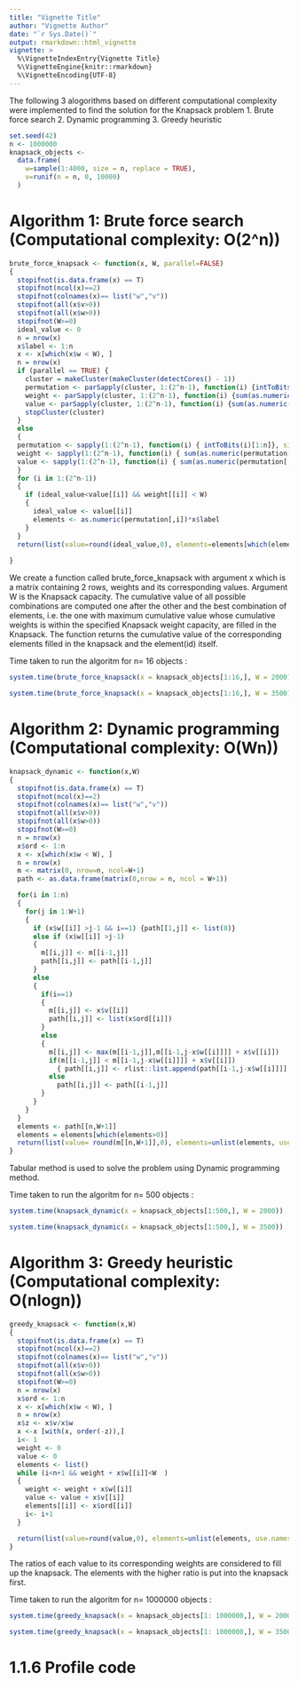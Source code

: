```yaml
---
title: "Vignette Title"
author: "Vignette Author"
date: "`r Sys.Date()`"
output: rmarkdown::html_vignette
vignette: >
  %\VignetteIndexEntry{Vignette Title}
  %\VignetteEngine{knitr::rmarkdown}
  %\VignetteEncoding{UTF-8}
---
```

The following 3 alogorithms based on different computational complexity were implemented to find the solution for the Knapsack problem
1. Brute force search
2. Dynamic programming
3. Greedy heuristic


```r

set.seed(42)
n <- 1000000
knapsack_objects <-
  data.frame(
    w=sample(1:4000, size = n, replace = TRUE),
    v=runif(n = n, 0, 10000)
  )

```

# Algorithm 1: Brute force search (Computational complexity: O(2^n))

```r

brute_force_knapsack <- function(x, W, parallel=FALSE)
{
  stopifnot(is.data.frame(x) == T)
  stopifnot(ncol(x)==2)
  stopifnot(colnames(x)== list("w","v"))
  stopifnot(all(x$v>0))
  stopifnot(all(x$w>0))
  stopifnot(W>=0)
  ideal_value <- 0
  n = nrow(x)
  x$label <- 1:n
  x <- x[which(x$w < W), ]
  n = nrow(x)
  if (parallel == TRUE) {
    cluster = makeCluster(makeCluster(detectCores() - 1))
    permutation <- parSapply(cluster, 1:(2^n-1), function(i) {intToBits(i)[1:n]}, simplify="array")
    weight <- parSapply(cluster, 1:(2^n-1), function(i) {sum(as.numeric(permutation[,i])*x$w) }, simplify="array")
    value <- parSapply(cluster, 1:(2^n-1), function(i) {sum(as.numeric(permutation[,i])*x$v) }, simplify="array")
    stopCluster(cluster)
  }
  else
  {
  permutation <- sapply(1:(2^n-1), function(i) { intToBits(i)[1:n]}, simplify="array")
  weight <- sapply(1:(2^n-1), function(i) { sum(as.numeric(permutation[,i])*x$w) }, simplify="array")
  value <- sapply(1:(2^n-1), function(i) { sum(as.numeric(permutation[,i])*x$v) }, simplify="array")
  }
  for (i in 1:(2^n-1))  
  {
    if (ideal_value<value[[i]] && weight[[i]] < W)
    {
      ideal_value <- value[[i]]
      elements <- as.numeric(permutation[,i])*x$label
    }
  }
  return(list(value=round(ideal_value,0), elements=elements[which(elements>0)])) 
  
}


```

We create a function called brute_force_knapsack with argument x which is a matrix containing 2 rows, weights and its corresponding values. Argument W is the Knapsack capacity. The cumulative value of all possible combinations are computed one after the other and the best combination of elements, i.e. the one with maximum cumulative value whose cumulative weights is within the specified Knapsack weight capacity, are filled in the Knapsack. The function returns the cumulative value of the corresponding elements filled in the knapsack and the element(id) itself.

Time taken to run the algoritm for n= 16 objects : 

```r
system.time(brute_force_knapsack(x = knapsack_objects[1:16,], W = 2000))

system.time(brute_force_knapsack(x = knapsack_objects[1:16,], W = 3500))

```


# Algorithm 2: Dynamic programming (Computational complexity: O(Wn))

```r

knapsack_dynamic <- function(x,W)
{
  stopifnot(is.data.frame(x) == T)
  stopifnot(ncol(x)==2)
  stopifnot(colnames(x)== list("w","v"))
  stopifnot(all(x$v>0))
  stopifnot(all(x$w>0))
  stopifnot(W>=0)
  n = nrow(x)
  x$ord <- 1:n
  x <- x[which(x$w < W), ]
  n = nrow(x)
  m <- matrix(0, nrow=n, ncol=W+1)
  path <- as.data.frame(matrix(0,nrow = n, ncol = W+1))

  for(i in 1:n)
  {
    for(j in 1:W+1)
    {
      if (x$w[[i]] >j-1 && i==1) {path[[1,j]] <- list(0)}
      else if (x$w[[i]] >j-1) 
      {
        m[[i,j]] <- m[[i-1,j]]
        path[[i,j]] <- path[[i-1,j]]
      }
      else 
      {
        if(i==1) 
        {
          m[[i,j]] <- x$v[[i]]
          path[[i,j]] <- list(x$ord[[i]])
        }
        else
        {
          m[[i,j]] <- max(m[[i-1,j]],m[[i-1,j-x$w[[i]]]] + x$v[[i]])
          if(m[[i-1,j]] < m[[i-1,j-x$w[[i]]]] + x$v[[i]])
            { path[[i,j]] <- rlist::list.append(path[[i-1,j-x$w[[i]]]],x$ord[[i]]) }
          else
            path[[i,j]] <- path[[i-1,j]]
        }
      }
    }
  }
  elements <- path[[n,W+1]]
  elements = elements[which(elements>0)]
  return(list(value= round(m[[n,W+1]],0), elements=unlist(elements, use.names = FALSE) ))
}

```

Tabular method is used to solve the problem using Dynamic programming method. 

Time taken to run the algoritm for n= 500 objects :

```r
system.time(knapsack_dynamic(x = knapsack_objects[1:500,], W = 2000))

system.time(knapsack_dynamic(x = knapsack_objects[1:500,], W = 3500))

```


# Algorithm 3: Greedy heuristic (Computational complexity: O(nlogn))

```r

greedy_knapsack <- function(x,W)
{
  stopifnot(is.data.frame(x) == T)
  stopifnot(ncol(x)==2)
  stopifnot(colnames(x)== list("w","v"))
  stopifnot(all(x$v>0))
  stopifnot(all(x$w>0))
  stopifnot(W>=0)
  n = nrow(x)
  x$ord <- 1:n
  x <- x[which(x$w < W), ]
  n = nrow(x)
  x$z <- x$v/x$w
  x <-x [with(x, order(-z)),]
  i<- 1
  weight <- 0
  value <- 0
  elements <- list()
  while (i<n+1 && weight + x$w[[i]]<W  )
  {
    weight <- weight + x$w[[i]] 
    value <- value + x$v[[i]]
    elements[[i]] <- x$ord[[i]]
    i<- i+1
  }

  return(list(value=round(value,0), elements=unlist(elements, use.names = FALSE) ))
}

```

The ratios of each value to its corresponding weights are considered to fill up the knapsack. The elements with the higher ratio is put into the knapsack first. 

Time taken to run the algoritm for n= 1000000 objects :

```r
system.time(greedy_knapsack(x = knapsack_objects[1: 1000000,], W = 2000), fast=FALSE)

system.time(greedy_knapsack(x = knapsack_objects[1: 1000000,], W = 3500), fast=FALSE)

```



# 1.1.6 Profile code

